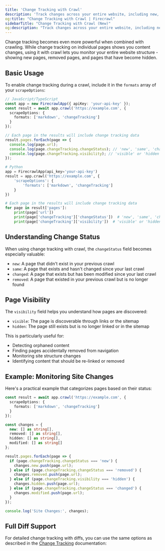 ```yaml
---
title: 'Change Tracking with Crawl'
description: 'Track changes across your entire website, including new, removed, and hidden pages'
og:title: "Change Tracking with Crawl | Firecrawl"
sidebarTitle: "Change Tracking with Crawl (New)"
og:description: "Track changes across your entire website, including new, removed, and hidden pages"
---
```


Change tracking becomes even more powerful when combined with crawling. While change tracking on individual pages shows you content changes, using it with crawl lets you monitor your entire website structure - showing new pages, removed pages, and pages that have become hidden.

## Basic Usage

To enable change tracking during a crawl, include it in the `formats` array of your `scrapeOptions`:

```typescript
// JavaScript/TypeScript
const app = new FirecrawlApp({ apiKey: 'your-api-key' });
const result = await app.crawl('https://example.com', {
  scrapeOptions: {
    formats: ['markdown', 'changeTracking']
  }
});

// Each page in the results will include change tracking data
result.pages.forEach(page => {
  console.log(page.url);
  console.log(page.changeTracking.changeStatus); // 'new', 'same', 'changed', or 'removed'
  console.log(page.changeTracking.visibility); // 'visible' or 'hidden'
});
```

```python
# Python
app = FirecrawlApp(api_key='your-api-key')
result = app.crawl('https://example.com', {
    'scrapeOptions': {
        'formats': ['markdown', 'changeTracking']
    }
})

# Each page in the results will include change tracking data
for page in result['pages']:
    print(page['url'])
    print(page['changeTracking']['changeStatus'])  # 'new', 'same', 'changed', or 'removed'
    print(page['changeTracking']['visibility'])  # 'visible' or 'hidden'
```

## Understanding Change Status

When using change tracking with crawl, the `changeStatus` field becomes especially valuable:

- `new`: A page that didn't exist in your previous crawl
- `same`: A page that exists and hasn't changed since your last crawl
- `changed`: A page that exists but has been modified since your last crawl
- `removed`: A page that existed in your previous crawl but is no longer found

## Page Visibility

The `visibility` field helps you understand how pages are discovered:

- `visible`: The page is discoverable through links or the sitemap
- `hidden`: The page still exists but is no longer linked or in the sitemap

This is particularly useful for:
- Detecting orphaned content
- Finding pages accidentally removed from navigation
- Monitoring site structure changes
- Identifying content that should be re-linked or removed

## Example: Monitoring Site Changes

Here's a practical example that categorizes pages based on their status:

```typescript
const result = await app.crawl('https://example.com', {
  scrapeOptions: {
    formats: ['markdown', 'changeTracking']
  }
});

const changes = {
  new: [] as string[],
  removed: [] as string[],
  hidden: [] as string[],
  modified: [] as string[]
};

result.pages.forEach(page => {
  if (page.changeTracking.changeStatus === 'new') {
    changes.new.push(page.url);
  } else if (page.changeTracking.changeStatus === 'removed') {
    changes.removed.push(page.url);
  } else if (page.changeTracking.visibility === 'hidden') {
    changes.hidden.push(page.url);
  } else if (page.changeTracking.changeStatus === 'changed') {
    changes.modified.push(page.url);
  }
});

console.log('Site Changes:', changes);
``` 


## Full Diff Support

For detailed change tracking with diffs, you can use the same options as described in the [Change Tracking](/features/change-tracking) documentation:

